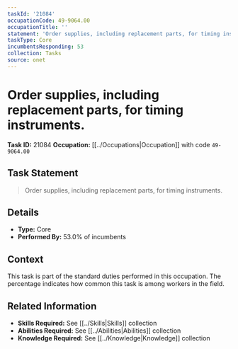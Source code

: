 ```yaml
---
taskId: '21084'
occupationCode: 49-9064.00
occupationTitle: ''
statement: 'Order supplies, including replacement parts, for timing instruments.'
taskType: Core
incumbentsResponding: 53
collection: Tasks
source: onet
---
```

# Order supplies, including replacement parts, for timing instruments.

**Task ID:** 21084
**Occupation:** [[../Occupations|Occupation]] with code `49-9064.00`

## Task Statement

> Order supplies, including replacement parts, for timing instruments.

## Details

- **Type:** Core
- **Performed By:** 53.0% of incumbents

## Context

This task is part of the standard duties performed in this occupation. The percentage indicates how common this task is among workers in the field.

## Related Information

- **Skills Required:** See [[../Skills|Skills]] collection
- **Abilities Required:** See [[../Abilities|Abilities]] collection
- **Knowledge Required:** See [[../Knowledge|Knowledge]] collection
